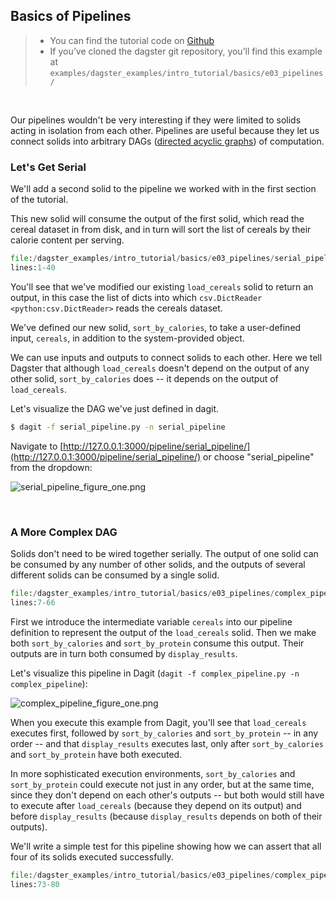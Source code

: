 
<DynamicMetaTags
  title="Basics of Pipelines | Dagster"
  description="Dagster is a system for building modern data applications."
/>


## Basics of Pipelines

> - You can find the tutorial code on [Github](https://github.com/dagster-io/dagster/tree/master/examples/dagster_examples/intro_tutorial/basics/e03_pipelines/)
> - If you’ve cloned the dagster git repository, you’ll find this example at `examples/dagster_examples/intro_tutorial/basics/e03_pipelines/`

<br />

Our pipelines wouldn't be very interesting if they were limited to solids acting in isolation from each other.
Pipelines are useful because they let us connect solids into arbitrary DAGs ([directed acyclic graphs](https://en.wikipedia.org/wiki/Directed_acyclic_graph))
of computation.

### Let's Get Serial

We'll add a second solid to the pipeline we worked with in the first
section of the tutorial.

This new solid will consume the output of the first solid, which read
the cereal dataset in from disk, and in turn will sort the list of
cereals by their calorie content per serving.

```python literalinclude emphasize-lines=16,20,38
file:/dagster_examples/intro_tutorial/basics/e03_pipelines/serial_pipeline.py
lines:1-40
```

You'll see that we've modified our existing `load_cereals` solid to
return an output, in this case the list of dicts into which
`csv.DictReader <python:csv.DictReader>` reads the cereals dataset.

We've defined our new solid, `sort_by_calories`, to take a user-defined
input, `cereals`, in addition to the system-provided <PyObject module="dagster" object="SystemComputeExecutionContext" displayText="context" /> object.

We can use inputs and outputs to connect solids to each other. Here we
tell Dagster that although `load_cereals` doesn't depend on the output
of any other solid, `sort_by_calories` does -- it depends on the output
of `load_cereals`.

Let's visualize the DAG we've just defined in dagit.

```bash
$ dagit -f serial_pipeline.py -n serial_pipeline
```

Navigate to [http://127.0.0.1:3000/pipeline/serial_pipeline/](http://127.0.0.1:3000/pipeline/serial_pipeline/) or choose
"serial_pipeline" from the dropdown:

![serial_pipeline_figure_one.png](/assets/images/tutorial/serial_pipeline_figure_one.png)

<br />

### A More Complex DAG

Solids don't need to be wired together serially. The output of one
solid can be consumed by any number of other solids, and the outputs of
several different solids can be consumed by a single solid.

```python literalinclude showLines emphasize-lines=55-59 startLine=7 caption=complex_pipeline.py
file:/dagster_examples/intro_tutorial/basics/e03_pipelines/complex_pipeline.py
lines:7-66
```

First we introduce the intermediate variable `cereals` into our pipeline
definition to represent the output of the `load_cereals` solid. Then we
make both `sort_by_calories` and `sort_by_protein` consume this output.
Their outputs are in turn both consumed by `display_results`.

Let's visualize this pipeline in Dagit
(`dagit -f complex_pipeline.py -n complex_pipeline`):

![complex_pipeline_figure_one.png](/assets/images/tutorial/complex_pipeline_figure_one.png)

When you execute this example from Dagit, you'll see that
`load_cereals` executes first, followed by `sort_by_calories` and
`sort_by_protein` -- in any order -- and that `display_results`
executes last, only after `sort_by_calories` and `sort_by_protein` have
both executed.

In more sophisticated execution environments, `sort_by_calories` and
`sort_by_protein` could execute not just in any order, but at the same
time, since they don't depend on each other's outputs -- but both
would still have to execute after `load_cereals` (because they depend on
its output) and before `display_results` (because `display_results`
depends on both of their outputs).

We'll write a simple test for this pipeline showing how we can assert
that all four of its solids executed successfully.

```python literalinclude showLines startLine=73 caption=complex_pipeline.py
file:/dagster_examples/intro_tutorial/basics/e03_pipelines/complex_pipeline.py
lines:73-80
```

<br />

<br />
